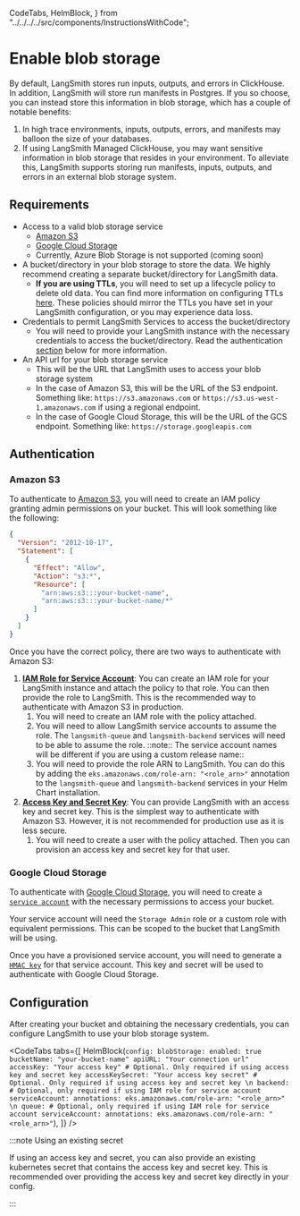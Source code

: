   CodeTabs,
  HelmBlock,
} from "../../../../src/components/InstructionsWithCode";

# Enable blob storage

By default, LangSmith stores run inputs, outputs, and errors in ClickHouse. In addition, LangSmith will store run manifests in Postgres. If you so choose, you can instead store this information in blob storage, which has a couple of notable benefits:

1. In high trace environments, inputs, outputs, errors, and manifests may balloon the size of your databases.
1. If using LangSmith Managed ClickHouse, you may want sensitive information in blob storage that resides in your environment.
   To alleviate this, LangSmith supports storing run manifests, inputs, outputs, and errors in an external blob storage system.

## Requirements

- Access to a valid blob storage service
  - [Amazon S3](https://aws.amazon.com/s3/)
  - [Google Cloud Storage](https://cloud.google.com/storage?hl=en)
  - Currently, Azure Blob Storage is not supported (coming soon)
- A bucket/directory in your blob storage to store the data. We highly recommend creating a separate bucket/directory for LangSmith data.
  - **If you are using TTLs**, you will need to set up a lifecycle policy to delete old data. You can find more information on configuring TTLs [here](/self_hosting/configuration/ttl). These policies should mirror the TTLs you have set in your LangSmith configuration, or you may experience data loss.
- Credentials to permit LangSmith Services to access the bucket/directory
  - You will need to provide your LangSmith instance with the necessary credentials to access the bucket/directory. Read the authentication [section](#authentication) below for more information.
- An API url for your blob storage service
  - This will be the URL that LangSmith uses to access your blob storage system
  - In the case of Amazon S3, this will be the URL of the S3 endpoint. Something like: `https://s3.amazonaws.com` or `https://s3.us-west-1.amazonaws.com` if using a regional endpoint.
  - In the case of Google Cloud Storage, this will be the URL of the GCS endpoint. Something like: `https://storage.googleapis.com`

## Authentication

### Amazon S3

To authenticate to [Amazon S3](https://aws.amazon.com/s3/), you will need to create an IAM policy granting admin permissions on your bucket.
This will look something like the following:

```json
{
  "Version": "2012-10-17",
  "Statement": [
    {
      "Effect": "Allow",
      "Action": "s3:*",
      "Resource": [
        "arn:aws:s3:::your-bucket-name",
        "arn:aws:s3:::your-bucket-name/*"
      ]
    }
  ]
}
```

Once you have the correct policy, there are two ways to authenticate with Amazon S3:

1. [**IAM Role for Service Account**](https://docs.aws.amazon.com/eks/latest/userguide/iam-roles-for-service-accounts.html): You can create an IAM role for your LangSmith instance and attach the policy to that role. You can then provide the role to LangSmith. This is the recommended way to authenticate with Amazon S3 in production.
   1. You will need to create an IAM role with the policy attached.
   1. You will need to allow LangSmith service accounts to assume the role. The `langsmith-queue` and `langsmith-backend` services will need to be able to assume the role.
      ::note:: The service account names will be different if you are using a custom release name::
   1. You will need to provide the role ARN to LangSmith. You can do this by adding the `eks.amazonaws.com/role-arn: "<role_arn>"` annotation to the `langsmith-queue` and `langsmith-backend` services in your Helm Chart installation.
1. [**Access Key and Secret Key**](https://docs.aws.amazon.com/IAM/latest/UserGuide/id_credentials_access-keys.html): You can provide LangSmith with an access key and secret key. This is the simplest way to authenticate with Amazon S3. However, it is not recommended for production use as it is less secure.
   1. You will need to create a user with the policy attached. Then you can provision an access key and secret key for that user.

### Google Cloud Storage

To authenticate with [Google Cloud Storage](https://cloud.google.com/storage?hl=en), you will need to create a [`service account`](https://cloud.google.com/iam/docs/service-account-overview) with the necessary permissions to access your bucket.

Your service account will need the `Storage Admin` role or a custom role with equivalent permissions. This can be scoped to the bucket that LangSmith will be using.

Once you have a provisioned service account, you will need to generate a [`HMAC key`](https://cloud.google.com/storage/docs/authentication/hmackeys) for that service account. This key and secret will be used to authenticate with Google Cloud Storage.

## Configuration

After creating your bucket and obtaining the necessary credentials, you can configure LangSmith to use your blob storage system.

<CodeTabs
  tabs={[
    HelmBlock(`
  config:
    blobStorage:
      enabled: true
      bucketName: "your-bucket-name"
      apiURL: "Your connection url"
      accessKey: "Your access key" # Optional. Only required if using access key and secret key
      accessKeySecret: "Your access key secret" # Optional. Only required if using access key and secret key \n
   backend: # Optional, only required if using IAM role for service account
     serviceAccount:
       annotations:
         eks.amazonaws.com/role-arn: "<role_arn>" \n
   queue: # Optional, only required if using IAM role for service account
      serviceAccount:
        annotations:
          eks.amazonaws.com/role-arn: "<role_arn>"
      `),
  ]}
/>

:::note Using an existing secret

If using an access key and secret, you can also provide an existing kubernetes secret that contains the access key and secret key.
This is recommended over providing the access key and secret key directly in your config.

:::
